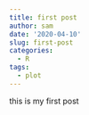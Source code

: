 ```yaml
---
title: first post
author: sam
date: '2020-04-10'
slug: first-post
categories:
  - R
tags:
  - plot
---
```


this is my first post